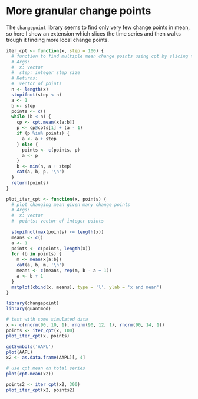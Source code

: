
# More granular change points 

The `changepoint` library seems to find only very few change points in mean, so here I show an extension which slices the time series and then walks trough it finding more local change points.

```r
iter_cpt <- function(x, step = 100) {
  # function to find multiple mean change points using cpt by slicing the data
  # Args:
  #  x: vector
  #  step: integer step size
  # Returns:
  #  vector of points
  n <- length(x)
  stopifnot(step < n)
  a <- 1
  b <- step
  points <- c()
  while (b < n) {
    cp <- cpt.mean(x[a:b])
    p <- cp@cpts[1] + (a - 1)
    if (p %in% points) {
      a <- a + step
    } else {
      points <- c(points, p)
      a <- p
    }
    b <- min(n, a + step)
    cat(a, b, p, '\n')
  }
  return(points)
}

plot_iter_cpt <- function(x, points) {
  # plot changing mean given many change points
  # Args:
  #  x: vector
  #  points: vector of integer points
  
  stopifnot(max(points) <= length(x))
  means <- c()
  a <- 1
  points <- c(points, length(x))
  for (b in points) {
    m <- mean(x[a:b])
    cat(a, b, m, '\n')
    means <- c(means, rep(m, b - a + 1))
    a <- b + 1
  }
  matplot(cbind(x, means), type = 'l', ylab = 'x and mean')
}

library(changepoint)
library(quantmod)

# test with some simulated data
x <- c(rnorm(90, 10, 1), rnorm(90, 12, 1), rnorm(90, 14, 1))
points <- iter_cpt(x, 100)
plot_iter_cpt(x, points)

getSymbols('AAPL')
plot(AAPL)
x2 <- as.data.frame(AAPL)[, 4]

# use cpt.mean on total series
plot(cpt.mean(x2))

points2 <- iter_cpt(x2, 300)
plot_iter_cpt(x2, points2)
```
